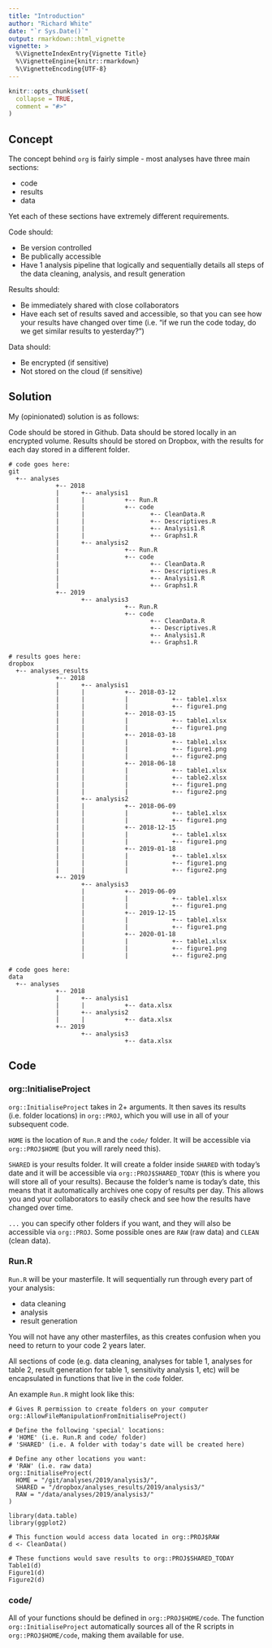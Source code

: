 ```yaml
---
title: "Introduction"
author: "Richard White"
date: "`r Sys.Date()`"
output: rmarkdown::html_vignette
vignette: >
  %\VignetteIndexEntry{Vignette Title}
  %\VignetteEngine{knitr::rmarkdown}
  %\VignetteEncoding{UTF-8}
---
```


```r
knitr::opts_chunk$set(
  collapse = TRUE,
  comment = "#>"
)
```

## Concept 

The concept behind `org` is fairly simple - most analyses have three main sections:

- code
- results
- data

Yet each of these sections have extremely different requirements.

Code should:

- Be version controlled
- Be publically accessible
- Have 1 analysis pipeline that logically and sequentially details all steps of the data cleaning, analysis, and result generation

Results should:

- Be immediately shared with close collaborators
- Have each set of results saved and accessible, so that you can see how your results have changed over time (i.e. "if we run the code today, do we get similar results to yesterday?")

Data should:

- Be encrypted (if sensitive)
- Not stored on the cloud (if sensitive)

## Solution

My (opinionated) solution is as follows:

Code should be stored in Github. Data should be stored locally in an encrypted volume. Results should be stored on Dropbox, with the results for each day stored in a different folder.

```
# code goes here:
git
  +-- analyses
             +-- 2018
             |      +-- analysis1
             |      |           +-- Run.R
             |      |           +-- code
             |      |                  +-- CleanData.R
             |      |                  +-- Descriptives.R
             |      |                  +-- Analysis1.R
             |      |                  +-- Graphs1.R
             |      +-- analysis2
             |                  +-- Run.R
             |                  +-- code
             |                         +-- CleanData.R
             |                         +-- Descriptives.R
             |                         +-- Analysis1.R
             |                         +-- Graphs1.R
             +-- 2019
                    +-- analysis3
                                +-- Run.R
                                +-- code
                                       +-- CleanData.R
                                       +-- Descriptives.R
                                       +-- Analysis1.R
                                       +-- Graphs1.R
                                       
# results goes here:
dropbox
  +-- analyses_results
             +-- 2018
             |      +-- analysis1
             |      |           +-- 2018-03-12
             |      |           |            +-- table1.xlsx
             |      |           |            +-- figure1.png
             |      |           +-- 2018-03-15
             |      |           |            +-- table1.xlsx
             |      |           |            +-- figure1.png
             |      |           +-- 2018-03-18
             |      |           |            +-- table1.xlsx
             |      |           |            +-- figure1.png
             |      |           |            +-- figure2.png
             |      |           +-- 2018-06-18
             |      |           |            +-- table1.xlsx
             |      |           |            +-- table2.xlsx
             |      |           |            +-- figure1.png
             |      |           |            +-- figure2.png
             |      +-- analysis2
             |      |           +-- 2018-06-09
             |      |           |            +-- table1.xlsx
             |      |           |            +-- figure1.png
             |      |           +-- 2018-12-15
             |      |           |            +-- table1.xlsx
             |      |           |            +-- figure1.png
             |      |           +-- 2019-01-18
             |      |           |            +-- table1.xlsx
             |      |           |            +-- figure1.png
             |      |           |            +-- figure2.png
             +-- 2019
                    +-- analysis3
                    |           +-- 2019-06-09
                    |           |            +-- table1.xlsx
                    |           |            +-- figure1.png
                    |           +-- 2019-12-15
                    |           |            +-- table1.xlsx
                    |           |            +-- figure1.png
                    |           +-- 2020-01-18
                    |           |            +-- table1.xlsx
                    |           |            +-- figure1.png
                    |           |            +-- figure2.png

# code goes here:
data
  +-- analyses
             +-- 2018
             |      +-- analysis1
             |      |           +-- data.xlsx
             |      +-- analysis2
             |      |           +-- data.xlsx
             +-- 2019
                    +-- analysis3
                                +-- data.xlsx

```

## Code

### org::InitialiseProject

`org::InitialiseProject` takes in 2+ arguments. It then saves its results (i.e. folder locations) in `org::PROJ`, which you will use in all of your subsequent code.

`HOME` is the location of `Run.R` and the `code/` folder. It will be accessible via `org::PROJ$HOME` (but you will rarely need this).

`SHARED` is your results folder. It will create a folder inside `SHARED` with today's date and it will be accessible via `org::PROJ$SHARED_TODAY` (this is where you will store all of your results). Because the folder's name is today's date, this means that it automatically archives one copy of results per day. This allows you and your collaborators to easily check and see how the results have changed over time.

`...` you can specify other folders if you want, and they will also be accessible via `org::PROJ`. Some possible ones are `RAW` (raw data) and `CLEAN` (clean data).

### Run.R 

`Run.R` will be your masterfile. It will sequentially run through every part of your analysis:

- data cleaning
- analysis
- result generation

You will not have any other masterfiles, as this creates confusion when you need to return to your code 2 years later.

All sections of code (e.g. data cleaning, analyses for table 1, analyses for table 2, result generation for table 1, sensitivity analysis 1, etc) will be encapsulated in functions that live in the `code` folder.

An example `Run.R` might look like this:

```
# Gives R permission to create folders on your computer
org::AllowFileManipulationFromInitialiseProject()

# Define the following 'special' locations:
# 'HOME' (i.e. Run.R and code/ folder)
# 'SHARED' (i.e. A folder with today's date will be created here)

# Define any other locations you want:
# 'RAW' (i.e. raw data)
org::InitialiseProject(
  HOME = "/git/analyses/2019/analysis3/",
  SHARED = "/dropbox/analyses_results/2019/analysis3/"
  RAW = "/data/analyses/2019/analysis3/"
)

library(data.table)
library(ggplot2)

# This function would access data located in org::PROJ$RAW
d <- CleanData()

# These functions would save results to org::PROJ$SHARED_TODAY
Table1(d)
Figure1(d)
Figure2(d)
```

### code/

All of your functions should be defined in `org::PROJ$HOME/code`. The function `org::InitialiseProject` automatically sources all of the R scripts in `org::PROJ$HOME/code`, making them available for use.




